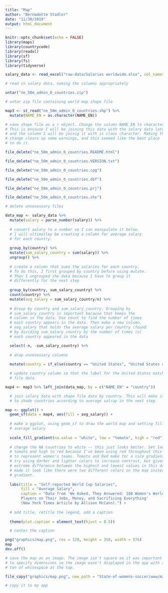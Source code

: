 ```yaml
---
title: "Map"
author: "Bernadette Stadler"
date: "11/30/2019"
output: html_document
---
```


```r
knitr::opts_chunk$set(echo = FALSE)
library(maps)
library(countrycode)
library(readxl)
library(sf)
library(fs)
library(tidyverse)
```

```r

salary_data <- read_excel("raw-data/Salaries worldwide.xlsx", col_names = c("salary", "country")) %>% clean_names()

# read in salary data, naming the columns appropriately 

untar("ne_50m_admin_0_countries.zip")

# untar zip file containing world map shape file 

map3 <- st_read("ne_50m_admin_0_countries.shp") %>%
  mutate(NAME_EN = as.character(NAME_EN))

# save shape file as a r object. Change the column NAME_EN to character. 
# This is because I will be joining this data with the salary data later, 
# and the column I will be joinig it with is class character. Making this 
# change clears up some warnings, and this seemed like the best place 
# to do it. 

file_delete("ne_50m_admin_0_countries.README.html")

file_delete("ne_50m_admin_0_countries.VERSION.txt")

file_delete("ne_50m_admin_0_countries.cpg")

file_delete("ne_50m_admin_0_countries.dbf")

file_delete("ne_50m_admin_0_countries.prj")

file_delete("ne_50m_admin_0_countries.shx")

# delete unnecessary files 

```

```r

data_map <- salary_data %>% 
  mutate(salary = parse_number(salary)) %>%
  
  # convert salary to a number so I can manipulate it below. 
  # I will ultimatley be creating a column for average salary
  # for each country. 
  
  group_by(country) %>% 
  mutate(sum_salary_country = sum(salary)) %>% 
  ungroup() %>% 
  
  # create a column that sums the salaries for each country. 
  # To do this, I first grouped by country before using mutate.
  # Then I ungrouped the data because I have to group it 
  # differently for the next step
  
  group_by(country, sum_salary_country) %>% 
  count(country) %>% 
  mutate(avg_salary = sum_salary_country/n) %>% 
  
  # Group by country and sum_salary_country. Grouping by 
  # sum_salary_country is important because that keeps the
  # column in the data. Use count to find the number of times
  # each country appears in the data. Then make a new column, 
  # avg_salary that holds the average salary per country (found 
  # by dividing sum_salary_country by the number of times (n)
  # each country appeared in the data 

  select(-n, -sum_salary_country) %>% 
  
  # drop unnecessary columns 
  
  mutate(country = if_else(country == "United States", "United States of America", country))

  # update country column so that the label for the United States matches the shape 
  # file data 

map4 <- map3 %>% left_join(data_map, by = c("NAME_EN" = "country")) 

  # join salary data with shape file data by country. This will make it super easy 
  # to shade countries according to average salray in the next step. 

```

```r
map <- ggplot() +
  geom_sf(data = map4, aes(fill = avg_salary)) + 
  
  # make a ggplot, using geom_sf to draw the world map and setting fill to 
  # average salary 
  
  scale_fill_gradient(na.value = "white", low = "tomato", high = "red") +
  
  # change the NA countries to white -- this just looks better. Set low to 
  # tomato and high to red because I've been using red throughout this project 
  # to represent women's teams. Tomato and Red make for a nice gradient. I did 
  # try using darker and lighter colors to increase contrast, but given the 
  # extreme difference between the highest and lowest values in this data, it 
  # made it look like there were two different colors on the map instead of a 
  # gradient. 
  
  labs(title = "Self-reported World Cup Salaries", 
       fill = "Average Salary", 
       caption = "Data from 'We Asked, They Answered: 108 Women's World Cup
       Players on Their Jobs, Money, and Sacrificing Everything'
       (New York Times Article by Allison McCann).") +
  
  # add title, retitle the legend, add a caption 
  
  theme(plot.caption = element_text(hjust = 0.5))

  # center the caption 

png("graphics/map.png", res = 120, height = 350, width = 576)
map
dev.off()

# save the map as an image. The image isn't square so it was important
# to specify dimensions so the image wasn't displayed in the app with a
# ton of whitespace at the top. 

file_copy("graphics/map.png", new_path = "State-of-womens-soccer/www/map.png", overwrite = TRUE)

# copy it to my app 
```

